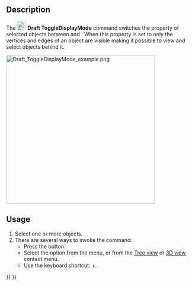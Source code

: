<languages/>
<translate>

<!--T:7-->
{{Docnav
|[[Draft_AddConstruction|AddConstruction]]
|[[Draft_WorkingPlaneProxy|WorkingPlaneProxy]]
|[[Draft_Workbench|Draft]]
|IconL=Draft_AddConstruction.svg
|IconR=Draft_WorkingPlaneProxy.svg
|IconC=Workbench_Draft.svg
}}

<!--T:1-->
{{GuiCommand
|Name=Draft ToggleDisplayMode
|MenuLocation=Utilities → Toggle normal/wireframe display
|Workbenches=[[Draft_Workbench|Draft]]
|Shortcut={{KEY|Shift}}+{{KEY|Space}}
|SeeAlso=[[Std_ToggleVisibility|Std ToggleVisibility]]
}}

==Description== <!--T:10--> 

<!--T:2-->
The [[Image:Draft_ToggleDisplayMode.svg|24px]] '''Draft ToggleDisplayMode''' command switches the {{PropertyView|Display Mode}} property of selected objects between {{Value|Flat Lines}} and {{Value|Wireframe}}. When this property is set to {{Value|Wireframe}} only the vertices and edges of an object are visible making it possible to view and select objects behind it.

</translate>
[[Image:Draft_ToggleDisplayMode_example.png|400px]]
<translate>
<!--T:5-->
{{Caption|On the left the larger cube obstructs the cube behind it. On the right the Display Mode of the larger cube is set to Wireframe making it possible to select a face belonging to the smaller cube.}}

==Usage== <!--T:11--> 

<!--T:3-->
# Select one or more objects.
# There are several ways to invoke the command:
#* Press the {{Button|[[Image:Draft_ToggleDisplayMode.svg|16px]] [[Draft_ToggleDisplayMode|Toggle normal/wireframe display]]}} button.
#* Select the {{MenuCommand|Utilities → [[Image:Draft_ToggleDisplayMode.svg|16px]] Toggle normal/wireframe display}} option from the menu, or from the [[Tree_view|Tree view]] or [[3D_view|3D view]] context menu.
#* Use the keyboard shortcut: {{KEY|Shift}}+{{KEY|Space}}.


<!--T:6-->
{{Docnav
|[[Draft_AddConstruction|AddConstruction]]
|[[Draft_WorkingPlaneProxy|WorkingPlaneProxy]]
|[[Draft_Workbench|Draft]]
|IconL=Draft_AddConstruction.svg
|IconR=Draft_WorkingPlaneProxy.svg
|IconC=Workbench_Draft.svg
}}

</translate>
{{Draft Tools navi{{#translation:}}}}
{{Userdocnavi{{#translation:}}}}